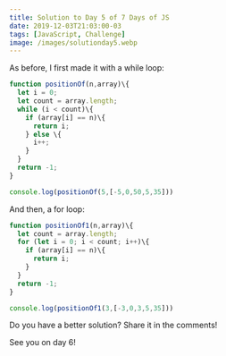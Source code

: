 ```yaml
---
title: Solution to Day 5 of 7 Days of JS
date: 2019-12-03T21:03:00-03
tags: [JavaScript, Challenge]
image: /images/solutionday5.webp
---
```


As before, I first made it with a while loop:

~~~javascript
function positionOf(n,array)\{
  let i = 0;
  let count = array.length;
  while (i < count)\{
    if (array[i] == n)\{
      return i;
    } else \{
      i++;
    }
  }
  return -1;
}

console.log(positionOf(5,[-5,0,50,5,35]))
~~~

And then, a for loop:

~~~javascript
function positionOf1(n,array)\{
  let count = array.length;
  for (let i = 0; i < count; i++)\{
    if (array[i] == n)\{
      return i;
    }
  }
  return -1;
}

console.log(positionOf1(3,[-3,0,3,5,35]))
~~~

Do you have a better solution? Share it in the comments!

See you on day 6!

<script type="application/ld+json">
\{
 "@context": "https://schema.org", 
 "@type": "BlogPosting",
 "url": "https://lautarolobo.xyz/blog/solution-to-day-5-of-7-days-of-js",
 "mainEntityOfPage": "https://lautarolobo.xyz/blog/solution-to-day-5-of-7-days-of-js",
 "headline": "Solution to Day 5 of 7 Days of JS",
 "alternativeHeadline": "7 Days of JS - Solution to Day 5",
 "genre": "JavaScript", 
 "keywords": [
  "javascript", 
  "challenge", 
  "programming"
],  
 "wordcount": "31",
 "datePublished": "2019-12-03",
 "dateCreated": "2019-12-03",
 "dateModified": "2024-06-25",
 "description": "This is the solution to the 5th day of #7DaysJS",
 "isFamilyFriendly": "true",
 "image": "https://imgsafe.org/image/5709e8ceba",
 "publisher": \{
  "@type": "Organization",
  "name": "Lautaro Jordan Lobo Ravarotto",
  "url": "https://lautarolobo.xyz",
  "logo": \{  
   "@type": "ImageObject",
   "author": "Lautaro Jordan Lobo Ravarotto",
   "url": "https://imgsafe.org/image/5709e8ceba.png"
   }
  },
 "author": \{
  "@type": "Person",
  "name": "Lautaro Jordan Lobo Ravarotto",
  "url": "https://lautarolobo.xyz",
  "email": "contact@lautarolobo.xyz",
  "birthDate": "2000-04-12",
  "gender": "male",
  "nationality": "Argentina",
  "alumniOf": \{
   "@type": "CollegeOrUniversity",
   "legalName": "National University of Córdoba",
   "sameAs": "https://en.wikipedia.org/wiki/National_University_of_C%C3%B3rdoba",
   "location": \{
    "@type": "Place",
    "sameAs": "http://unc.edu.ar",
    "name": "National University of Córdoba",
    "address": \{
      "@type": "PostalAddress",
      "streetAddress": "Av. Haya de la Torre s/n",
      "addressCountry": "Argentina",
      "addressLocality": "Córdoba",
      "postalCode": "5000" 
      }
     }
    }
   },
 "creator": \{
  "@type": "Person",
  "name": "Lautaro Jordan Lobo Ravarotto",
  "url": "https://lautarolobo.xyz",
  "email": "contact@lautarolobo.xyz",
  "birthDate": "2000-04-12",
  "gender": "male",
  "nationality": "Argentina",
  "alumniOf": \{
   "@type": "CollegeOrUniversity",
   "legalName": "National University of Córdoba",
   "sameAs": "https://en.wikipedia.org/wiki/National_University_of_C%C3%B3rdoba",
   "location": \{
    "@type": "Place",
    "sameAs": "http://unc.edu.ar",
    "name": "National University of Córdoba",
    "address": \{
      "@type": "PostalAddress",
      "streetAddress": "Av. Haya de la Torre s/n",
      "addressCountry": "Argentina",
      "addressLocality": "Córdoba",
      "postalCode": "5000" 
      }
     }
    }   
   }
  }
 }
},
</script>